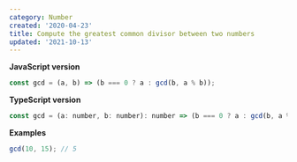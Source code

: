 ```yaml
---
category: Number
created: '2020-04-23'
title: Compute the greatest common divisor between two numbers
updated: '2021-10-13'
---
```


**JavaScript version**

```js
const gcd = (a, b) => (b === 0 ? a : gcd(b, a % b));
```

**TypeScript version**

```js
const gcd = (a: number, b: number): number => (b === 0 ? a : gcd(b, a % b));
```

**Examples**

```js
gcd(10, 15); // 5
```
